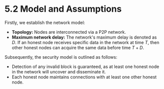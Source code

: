# 5.2 Model and Assumptions

Firstly, we establish the network model:

* **Topology:** Nodes are interconnected via a P2P network.
* **Maximum network delay:** The network's maximum delay is denoted as $D$. If an honest node receives specific data in the network at time $T$, then other honest nodes can acquire the same data before time $T + D$.

Subsequently, the security model is outlined as follows:

* Detection of any invalid block is guaranteed, as at least one honest node in the network will uncover and disseminate it.
* Each honest node maintains connections with at least one other honest node.

